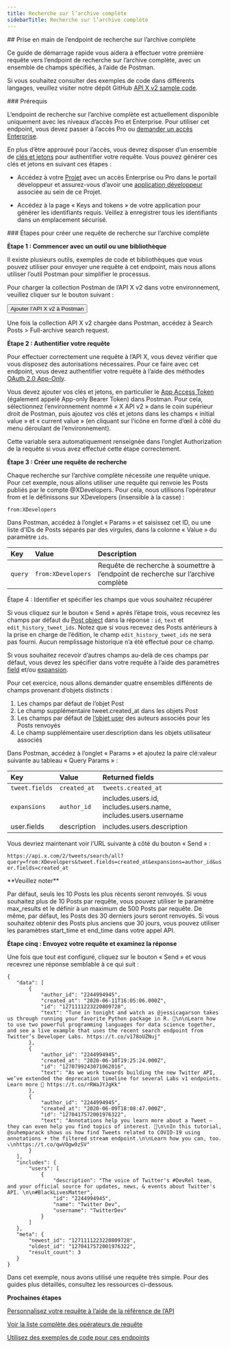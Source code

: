 ```yaml
---
title: Recherche sur l’archive complète
sidebarTitle: Recherche sur l’archive complète
---
```



<div id="getting-started-with-the-full-archive-search-endpoint">
  ## Prise en main de l’endpoint de recherche sur l’archive complète
</div>

Ce guide de démarrage rapide vous aidera à effectuer votre première requête vers l’endpoint de recherche sur l’archive complète, avec un ensemble de champs spécifiés, à l’aide de Postman.

Si vous souhaitez consulter des exemples de code dans différents langages, veuillez visiter notre dépôt GitHub [API X v2 sample code](https://github.com/xdevplatform/Twitter-API-v2-sample-code).

<Note>
  ### Prérequis

  L’endpoint de recherche sur l’archive complète est actuellement disponible uniquement avec les niveaux d’accès Pro et Enterprise. Pour utiliser cet endpoint, vous devez passer à l’accès Pro ou [demander un accès Enterprise](https://docs.google.com/forms/d/e/1FAIpQLScO3bczKWO2jFHyVZJUSEGfdyfFaqt2MvmOfl_aJp0KxMqtDA/viewform).

  En plus d’être approuvé pour l’accès, vous devrez disposer d’un ensemble de [clés et jetons](/fr/resources/fundamentals/authentication) pour authentifier votre requête. Vous pouvez générer ces clés et jetons en suivant ces étapes :

  - Accédez à votre [Projet](/fr/resources/fundamentals/projects) avec un accès Enterprise ou Pro dans le portail développeur et assurez-vous d’avoir une [application développeur](/fr/resources/fundamentals/developer-apps) associée au sein de ce Projet.

  - Accédez à la page « Keys and tokens » de votre application pour générer les identifiants requis. Veillez à enregistrer tous les identifiants dans un emplacement sécurisé.
</Note>

<div id="steps-to-build-a-full-archive-search-request">
  ### Étapes pour créer une requête de recherche sur l’archive complète
</div>

**Étape 1 : Commencer avec un outil ou une bibliothèque**

Il existe plusieurs outils, exemples de code et bibliothèques que vous pouvez utiliser pour envoyer une requête à cet endpoint, mais nous allons utiliser l’outil Postman pour simplifier le processus.

Pour charger la collection Postman de l’API X v2 dans votre environnement, veuillez cliquer sur le bouton suivant :

<Button href="https://app.getpostman.com/run-collection/9956214-784efcda-ed4c-4491-a4c0-a26470a67400">
  Ajouter l’API X v2 à Postman
</Button>

Une fois la collection API X v2 chargée dans Postman, accédez à Search Posts > Full-archive search request.

**Étape 2 : Authentifier votre requête**

Pour effectuer correctement une requête à l’API X, vous devez vérifier que vous disposez des autorisations nécessaires. Pour ce faire avec cet endpoint, vous devez authentifier votre requête à l’aide des méthodes [OAuth 2.0 App-Only](/fr/resources/fundamentals/authentication#app-only-authentication-and-oauth-2-0-bearer-token).

Vous devez ajouter vos clés et jetons, en particulier le [App Access Token](/fr/resources/fundamentals/authentication#using-and-generating-an-app-only-bearer-token) (également appelé App-only Bearer Token) dans Postman. Pour cela, sélectionnez l’environnement nommé « X API v2 » dans le coin supérieur droit de Postman, puis ajoutez vos clés et jetons dans les champs « initial value » et « current value » (en cliquant sur l’icône en forme d’œil à côté du menu déroulant de l’environnement).

Cette variable sera automatiquement renseignée dans l’onglet Authorization de la requête si vous avez effectué cette étape correctement.
 

**Étape 3 : Créer une requête de recherche**

Chaque recherche sur l’archive complète nécessite une requête unique. Pour cet exemple, nous allons utiliser une requête qui renvoie les Posts publiés par le compte @XDevelopers. Pour cela, nous utilisons l’opérateur from et le définissons sur XDevelopers (insensible à la casse) :

`from:XDevelopers`

Dans Postman, accédez à l’onglet « Params » et saisissez cet ID, ou une liste d’IDs de Posts séparés par des virgules, dans la colonne « Value » du paramètre `ids`.
 

| Key | Value | Description |
| :--- | :--- | :--- |
| `query` | `from:XDevelopers` | Requête de recherche à soumettre à l’endpoint de recherche sur l’archive complète |

Étape 4 : Identifier et spécifier les champs que vous souhaitez récupérer

Si vous cliquez sur le bouton « Send » après l’étape trois, vous recevrez les champs par défaut du [Post object](/fr/x-api/fundamentals/data-dictionary#tweet) dans la réponse : `id`, `text` et `edit_history_tweet_ids`. Notez que si vous recevez des Posts antérieurs à la prise en charge de l’édition, le champ `edit_history_tweet_ids` ne sera pas fourni. Aucun remplissage historique n’a été effectué pour ce champ. 

Si vous souhaitez recevoir d’autres champs au-delà de ces champs par défaut, vous devez les spécifier dans votre requête à l’aide des paramètres [field](/fr/x-api/fundamentals/fields) et/ou [expansion](/fr/x-api/fundamentals/expansions).

Pour cet exercice, nous allons demander quatre ensembles différents de champs provenant d’objets distincts :

1. Les champs par défaut de l’objet Post
2. Le champ supplémentaire tweet.created\_at dans les objets Post
3. Les champs par défaut de [l’objet user](/fr/x-api/fundamentals/data-dictionary#user) des auteurs associés pour les Posts renvoyés
4. Le champ supplémentaire user.description dans les objets utilisateur associés
    

Dans Postman, accédez à l’onglet « Params » et ajoutez la paire clé:valeur suivante au tableau « Query Params » :

| Key | Value | Returned fields |
| :--- | :--- | :--- |
| `tweet.fields` | `created_at` | `tweets.created_at` |
| `expansions` | `author_id` | includes.users.id, includes.users.name, includes.users.username |
| user.fields | description | includes.users.description |

Vous devriez maintenant voir l’URL suivante à côté du bouton « Send » :

`https://api.x.com/2/tweets/search/all?query=from:XDevelopers&tweet.fields=created_at&expansions=author_id&user.fields=created_at`

<Note>
  **Veuillez noter**

  Par défaut, seuls les 10 Posts les plus récents seront renvoyés. Si vous souhaitez plus de 10 Posts par requête, vous pouvez utiliser le paramètre max\_results et le définir à un maximum de 500 Posts par requête. De même, par défaut, les Posts des 30 derniers jours seront renvoyés. Si vous souhaitez obtenir des Posts plus anciens que 30 jours, vous pouvez utiliser les paramètres start\_time et end\_time dans votre appel API.
</Note>

**Étape cinq : Envoyez votre requête et examinez la réponse**

Une fois que tout est configuré, cliquez sur le bouton « Send » et vous recevrez une réponse semblable à ce qui suit :

```
{
   "data": [
       {
           "author_id": "2244994945",
           "created_at": "2020-06-11T16:05:06.000Z",
           "id": "1271111223220809728",
           "text": "Tune in tonight and watch as @jessicagarson takes us through running your favorite Python package in R. 🍿\n\nLearn how to use two powerful programming languages for data science together, and see a live example that uses the recent search endpoint from Twitter’s Developer Labs. https://t.co/v178oUZNuj"
       },
       {
           "author_id": "2244994945",
           "created_at": "2020-06-10T19:25:24.000Z",
           "id": "1270799243071062016",
           "text": "As we work towards building the new Twitter API, we’ve extended the deprecation timeline for several Labs v1 endpoints. Learn more 📖 https://t.co/rRWaJYJgKk"
       },
       {
           "author_id": "2244994945",
           "created_at": "2020-06-09T18:08:47.000Z",
           "id": "1270417572001976322",
           "text": "Annotations help you learn more about a Tweet — they can even help you find topics of interest. 🔬\n\nIn this tutorial, @suhemparack shows us how find Tweets related to COVID-19 using annotations + the filtered stream endpoint.\n\nLearn how you can, too. ⤵️\nhttps://t.co/qwVOgw0zSV"
       }
   ],
   "includes": {
       "users": [
           {
               "description": "The voice of Twitter's #DevRel team, and your official source for updates, news, & events about Twitter's API. \n\n#BlackLivesMatter",
               "id": "2244994945",
               "name": "Twitter Dev",
               "username": "TwitterDev"
           }
       ]
   },
   "meta": {
       "newest_id": "1271111223220809728",
       "oldest_id": "1270417572001976322",
       "result_count": 3
   }
}
```

Dans cet exemple, nous avons utilisé une requête très simple. Pour des guides plus détaillés, consultez les ressources ci-dessous. 

**Prochaines étapes**

[Personnalisez votre requête à l’aide de la référence de l’API](/fr/x-api/posts/full-archive-search)

[Voir la liste complète des opérateurs de requête](/fr/x-api/posts/search/integrate/build-a-query "Voir la liste complète des opérateurs de requête")

[Utilisez des exemples de code pour ces endpoints](https://github.com/xdevplatform/Twitter-API-v2-sample-code "Utilisez des exemples de code pour ces endpoints")